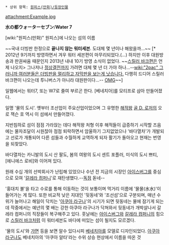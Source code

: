  * 상위 항목: [[원피스(만화)/등장인물]]

attachment:Example.jpg

'''水の都ウォーターセブン'''/'''Water 7'''

[wiki:"원피스(만화)" 원피스]에 나오는 섬의 이름

~~국내 더빙판 한정으로 '''끝나지 않는 워터세븐'''. 도대체 몇 년이나 해왔을까...~~ [* 2012년 9기까지 방영하면서 겨우 워터 세븐편이 마무리되었다.(...) 하지만 이후 대원방송과 판권싸움 때문인지 2013년 내내 10기 방영 소식이 없었다. ~~[[스릴러 바크]]편은 언제 나오지> 그나저나 [[정상결전]]까지 가려면 대체 몇 년 더 가야 하나...--[[wiki:"2pac" 그러니까 여러분들은 더빙판을 멀리하고 자막판을 보는게 낫습니다.]] 다행히 드디어 스릴러 바크편이 나오는데 투니버스가 아니라 대원판이다...-- [[OMG]]~~]

일웹에서는 워터7, 또는 W7로 줄여 부르곤 한다. [베네치아]를 모티프로 삼아 만들어졌다.

일명 '물의 도시'. 옛부터 조선업이 주요산업이었으며 그 유명한 [[해적왕]] [[골 D. 로저]]의 오로 잭슨 호 역시 이 섬에서 만들어졌다.

지반침하로 섬이 점점 가라앉는 데다 해적왕 처형 이후 해적들이 급증하기 시작할 즈음에는 물자조달이 시원찮아 점점 퇴락하면서 암울하기 그지없었으나 '바다열차'가 개발되고 선로가 개통되어 다른 섬들과 수월하게 교역하게 되자 활기가 돌아오고 현재는 번영을 되찾았다.

바다열차는 카니발의 도시 산 팔도, 봄의 여왕의 도시 센트 포플러, 미식의 도시 쁘티, [에니에스 로비]와 이어져 있다.

원래 수십 개의 선박회사가 난립해 있었으나 수년 전 지금의 시장인 [[아이스버그]]를 중심으로 모여 '[[갈레라 컴퍼니]]'로 재탄생했다.--[[독점]] 돋네--

'홍대치 불'을 타고 수로를 통해 이동하는 것이 보통이며 먹거리 이름에 '물물(水水)'이 들어가는 게 많다. 또한 비교적 낮은 지대인 '뒷동네'와 '조선섬'으로 구분되며, 매년 수위가 늘어나고 해일이 닥치는 '[[아쿠아 라구나]]'의 시기가 되면 뒷동네는 물에 잠기게 되는데 작중에서는 예년의 몇 배는 강한 아쿠아 라구나가 닥쳐와서 뒷동네가 개박살나서 갈레라 컴퍼니의 직장들이 복구해주고 있다. 훗날에는 [[아이스버그]]와 [[갈레라 컴퍼니]]의 힘으로 [[스릴러 바크]]처럼 이 워터세븐도 바다에 떠있는 섬이 될지도 모르겠다.

'물의 도시'와 [[가면]] 등을 보면 알수 있다시피 [[베네치아]]를 모델로 디자인되었다. [[아쿠아 라구나]]도 베네치아의 '아쿠아 알타'라는 수위 상승 현상에서 이름을 따온 것
